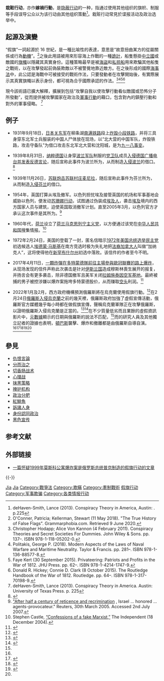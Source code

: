 {{Expand language|1=en|time=2022-02-25T05:11:21+00:00}}
{{模板:Misinformation}}
'''栽赃行动'''，亦作'''嫁禍行動'''，是[[隐蔽行动|隐蔽行动]]的一种，指通过使用其他组织的旗帜、制服等手段误导公众以为该行动由其他组织策動<ref name="austinconspiracy">deHaven-Smith, Lance (2013). Conspiracy Theory in America, Austin: {{link-en|德克薩斯大學出版社|University of Texas Press}}. p.225</ref>。栽赃行动常見於谍报活动及政治选举中。

==起源及演變==

“假旗”一詞起源於 16 世紀，是一種比喻性的表達，意思是“故意扭曲某方的從屬關係或行為[[動機|動機]]”。<ref>O'Conner, Patricia; Kellerman, Stewart (11 May 2018). "The True History of False Flags". Grammarphobia.com. Retrieved 9 June 2020.</ref>之後此用語被用來形容海上作戰的一種[[詭計|詭計]]，船隻懸掛[[中立國|中立國]]或敵國的[[旗幟|旗幟]]以隱藏其真實身份。這種策略最早是被[[海盜|海盜]]和[[私掠船|私掠船]]用來欺騙其他船隻之戰術，以在攻擊發起前偽裝欺敵以不被警覺地靠近敵方。在之後形成的國際[[海事法|海事法]]中，此公認是海戰中可被接受的戰術作法，只要發動者在攻擊開始後，有實際展示其真實旗幟以表示身份，都可視為合乎國際承認的作法。<ref>Christopher Hodapp; Alice Von Kannon (4 February 2011). Conspiracy Theories and Secret Societies For Dummies. John Wiley & Sons. pp. 137–. ISBN 978-1-118-05202-0.</ref><ref>Politakis, George P. (2018). Modern Aspects of the Laws of Naval Warfare and Maritime Neutrality. Taylor & Francis. pp. 281–. ISBN 978-1-136-88577-8.</ref><ref>Faye Kert (30 September 2015). Privateering: Patriots and Profits in the War of 1812. JHU Press. pp. 62–. ISBN 978-1-4214-1747-9.</ref><ref>Donald R. Hickey; Connie D. Clark (8 October 2015). The Routledge Handbook of the War of 1812. Routledge. pp. 64–. ISBN 978-1-317-70198-9.</ref>

現今該術語已擴大解釋，擴展到包括“攻擊自我以使攻擊行動看似敵國或恐怖分子所發動”，從而提供被攻擊國家在政治及[[軍事行動|軍事行動]]的藉口，包含對內的鎮壓行動和對外的軍事侵略。 <ref> deHaven-Smith, Lance (2013). Conspiracy Theory in America. Austin: University of Texas Press. p. 225</ref>

==例子==
*1931年9月18日，[[日本关东军|日本关东军]]在柳条湖[[南满铁路|南满铁路]]段上[[柳条湖事件|炸毁小段铁路]]，并将三具身穿东北军士兵服装的中国人尸体放在现场，以“北大营的中国军队，炸毁铁路，攻击守备队”为借口攻击东北军北大营和沈阳城，是为[[九一八事变|九一八事变]]。

*1939年8月31日，[[纳粹德国|纳粹德国]]让身穿[[波兰军队|波兰军队]]制服的[[党卫队|党卫队]]成员[[格莱维茨事件|入侵德国广播电台并发表反德言论]]，随后宣称此事件为波兰所为，从而制造[[入侵波兰|入侵波兰]]的借口。<ref>{{Cite web |url=http://news.ifeng.com/mil/detail_2008_08/31/503273_0.shtml |title=战史今日：8月31日 英法俄三国协约最后形成 |access-date=2013-12-26 |archive-url=https://web.archive.org/web/20131227132807/http://news.ifeng.com/mil/detail_2008_08/31/503273_0.shtml |archive-date=2013-12-27 |dead-url=no }}</ref>

*1939年11月26日，[[麦尼拉炮击事件|苏联炮击苏联村庄麦尼拉]]，随后宣称此事件为芬兰所为，从而制造[[苏芬战争|入侵芬兰]]的借口。

*1954年，英国打算从埃及撤军。以色列担忧埃及接管英国的机场和军事基地会威胁以色列，便发动[[苏珊娜行动|苏珊娜行动]]，试图通过伪装成[[埃及人|埃及人]]，袭击[[埃及|埃及]]境内的西方国家人员与建筑，迫使英国取消撤军计划。直至2005年3月，以色列官方才承认这次事件是其所为。<ref>[http://www.ynetnews.com/Ext/Comp/ArticleLayout/CdaArticlePrintPreview/1,2506,L-3065838,00.html#n "After half a century of reticence and recrimination] {{Wayback|url=http://www.ynetnews.com/Ext/Comp/ArticleLayout/CdaArticlePrintPreview/1,2506,L-3065838,00.html#n |date=20131227083535 }}, Israel ... honored ... agents-provocateur." Reuters, 30th March 2005. Accessed 2nd July 2007.</ref>

*1960年代，[[荷兰|荷兰]]{{link-en|情报与安全总局|General Intelligence and Security Service}}设立了[[荷兰马克思–列宁主义党|荷兰马克思列宁主义党]]，以方便通过该党在[[中华人民共和国|中华人民共和国]]搜集情报。<ref>Stephen Castle, [http://www.independent.co.uk/news/people/profiles/confessions-of-a-fake-marxist-6155768.html “Confessions of a fake Marxist,”] {{Wayback|url=http://www.independent.co.uk/news/people/profiles/confessions-of-a-fake-marxist-6155768.html |date=20140110003140 }} The Independent (18 December 2004).</ref>

*1972年2月24日，美国的{{link-en|曼彻斯特联合导报|New Hampshire Union Leader}}登载了一封{{link-en|加纳克信件|Canuck letter|匿名信}}，匿名信暗示[[1972年美国总统选举|1972年美国总统选举]][[民主党_(美国)|民主党]]初选候选人[[埃德蒙·马斯基|埃德蒙·马斯基]]在南方竞选时极为失礼地把[[法裔加拿大人|法裔加拿大人]]叫做“加纳克人”，这将使得他在[[新罕布什尔州|新罕布什尔州]]初选中落败。该信件的作者至今不明。

*2017年4月11日，[[2017年多特蒙德隊巴士攻擊|一顆炸彈在多特蒙德隊前往主場參與歐冠聯賽的路上爆炸]]，从现场发现的信件声称此次袭击是针对{{le|德国军事打击伊斯兰国|German intervention against ISIL|德国军事干预}}[[伊斯兰国|伊斯兰国]]造成穆斯林喪生展开的报复，并扬言会有更多袭击，除非德国撤军且美军关闭[[拉姆施泰因空军基地|拉姆施泰因空军基地]]。最終被捕的男子被控涉嫌以爆炸案拖垮多特蒙德股价，从而赚取[[短倉|空头]]利润。<ref name="Short">{{cite news|url=http://www.bbc.com/news/world-europe-39664212|title=Borussia Dortmund bombs: 'Speculator' charged with bus attack|website=BBC News|date=2017-04-21|accessdate=2017-04-21|archive-url=https://web.archive.org/web/20170421085409/http://www.bbc.com/news/world-europe-39664212|archive-date=2017-04-21|dead-url=no}}</ref>

*2022年1月及2月，西方政府機構預測俄羅斯將在烏克蘭使用假旗行動。<ref>{{Cite web |last=Walton |first=Calder |title=False-Flag Invasions Are a Russian Specialty |url=https://foreignpolicy.com/2022/02/04/false-flag-invasions-are-a-russian-specialty/ |access-date=2022-03-14 |website=Foreign Policy |language=en-US |archive-date=2022-05-26 |archive-url=https://web.archive.org/web/20220526075211/https://foreignpolicy.com/2022/02/04/false-flag-invasions-are-a-russian-specialty/ }}</ref>在2月24日[[2022年俄羅斯入侵烏克蘭|俄羅斯入侵烏克蘭]]之前的幾天裡，俄羅斯政府加強了虛假宣傳活動，俄羅斯官方媒體幾乎每小時都在做假旗宣傳，聲稱烏克蘭軍隊正在攻擊俄羅斯，以證明俄羅斯入侵烏克蘭是正當的。<ref name="ViceDisinfo">{{cite web |last=Gilbert |first=David |date=21 February 2022 |title=Russia's 'Idiotic' Disinformation Campaign Could Still Lead to War in Ukraine |url=https://www.vice.com/en/article/88gdj3/russia-disinformation-campaign-bombing-ukraine |url-status=live |archive-url=https://web.archive.org/web/20220221194550/https://www.vice.com/en/article/88gdj3/russia-disinformation-campaign-bombing-ukraine |archive-date=21 February 2022 |access-date=22 February 2022 |publisher=[[Vice_Media|Vice Media]]}}</ref><ref name=":0">{{cite web |date=21 February 2022 |title=Four Russian false flags that are comically easy to debunk |url=https://www.telegraph.co.uk/world-news/2022/02/21/five-russian-false-flags-comically-easy-debunk/ |url-status=live |archive-url=https://web.archive.org/web/20220222050443/https://www.telegraph.co.uk/world-news/2022/02/21/five-russian-false-flags-comically-easy-debunk/ |archive-date=22 February 2022 |access-date=22 February 2022 |publisher=[[The_Daily_Telegraph|The Telegraph]]}}</ref>在不少質量低劣而且業餘的虛假資訊影片中，[[元數據|元數據]]顯示的日期與俄羅斯的說法不匹配，<ref name=":0" />而{{link-en|Bellingcat|Bellingcat}}的研究人員及其他獨立記者的證據也表明，[[頓巴斯|頓巴斯]]襲擊、爆炸和撤離都是由俄羅斯自導自演。<ref name="ViceDisinfo" /><ref>{{cite news |date=21 February 2022 |title=Russia says it prevented border breach from Ukraine, Kyiv calls it fake news |work=[[Reuters|Reuters]] |url=https://www.reuters.com/world/europe/russia-says-it-prevented-border-breach-ukraine-kyiv-calls-it-fake-news-2022-02-21/ |url-status=live |access-date=21 February 2022 |archive-url=https://web.archive.org/web/20220221131855/https://www.reuters.com/world/europe/russia-says-it-prevented-border-breach-ukraine-kyiv-calls-it-fake-news-2022-02-21/ |archive-date=21 February 2022}}</ref><ref>{{cite news |author=Bellingcat Investigation Team |date=23 February 2022 |title=Documenting and Debunking Dubious Footage from Ukraine's Frontlines |work=[[Bellingcat|Bellingcat]] |location= |url=https://www.bellingcat.com/news/2022/02/23/documenting-and-debunking-dubious-footage-from-ukraines-frontlines/ |url-status=live |access-date=24 February 2022 |archive-url=https://web.archive.org/web/20220223204058/https://www.bellingcat.com/news/2022/02/23/documenting-and-debunking-dubious-footage-from-ukraines-frontlines/ |archive-date=23 February 2022}}</ref><ref>{{cite web |date=21 February 2022 |title='Dumb and lazy': the flawed films of Ukrainian 'attacks' made by Russia's 'fake factory' |url=https://www.theguardian.com/world/2022/feb/21/dumb-and-lazy-the-flawed-films-of-ukrainian-attacks-made-by-russias-fake-factory |url-status=live |archive-url=https://web.archive.org/web/20220221235946/https://www.theguardian.com/world/2022/feb/21/dumb-and-lazy-the-flawed-films-of-ukrainian-attacks-made-by-russias-fake-factory |archive-date=21 February 2022 |access-date=22 February 2022 |work=[[The_Guardian|The Guardian]]}}</ref><ref name=":0" />

== 參見 ==
*[[仇恨言論|仇恨言論]]
*[[分而治之|分而治之]]
*[[切香肠战术|切香肠战术]]
*[[心理战|心理战]]
*[[抹黑策略|抹黑策略]]
*[[掩护机构|掩护机构]]
*[[政治分肥|政治分肥]]
*[[紅鯡魚|紅鯡魚]]
*[[訴諸人身|訴諸人身]]
*[[身份認同政治|身份認同政治]]
*[[黑色宣传|黑色宣传]]

== 参考文献 ==
{{Reflist|30em}}

==外部链接==
*{{en icon}}[https://web.archive.org/web/20090910190350/http://asiapacific.amnesty.org/library/Index/ENGEUR460122006?open&of=ENG-2EU 一篇怀疑1999年莫斯科公寓爆炸案是俄罗斯总统普京制造的假旗行动的文章]

{{-}}
{{媒體操縱}}
{{谍报斗争}}
{{阴谋论}}

[[Category:心理战技术|Jia]]
[[Category:宣传技巧|Jia]]
[[Category:戰爭法|Category:戰爭法]]
[[Category:欺瞞|Category:欺瞞]]
[[Category:牽制戰術|Category:牽制戰術]]
[[Category:假旗行动|]]
[[Category:军事欺骗|Category:军事欺骗]]
[[Category:各类情报行动|Category:各类情报行动]]